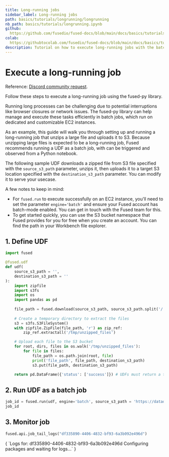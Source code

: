 ```yaml
---
title: Long-running jobs
sidebar_label: Long-running jobs
path: basics/tutorials/longrunning/longrunning
nb_path: basics/tutorials/longrunning.ipynb
github: 
  https://github.com/fusedio/fused-docs/blob/main/docs/basics/tutorials/longrunning.ipynb
colab: 
  https://githubtocolab.com/fusedio/fused-docs/blob/main/docs/basics/tutorials/longrunning.ipynb
description: Tutorial on how to execute long-running jobs with the batch modality.
---
```



<LinkButtons
  githubUrl="https://github.com/fusedio/fused-docs/blob/main/docs/basics/tutorials/longrunning.ipynb"
  colabUrl="https://githubtocolab.com/fusedio/fused-docs/blob/main/docs/basics/tutorials/longrunning.ipynb"
/>

# Execute a long-running job

Reference:
[Discord community request](https://discord.com/channels/1199097729243152434/1267578417411526788/1267578417411526788).

Follow these steps to execute a long-running job using the fused-py library.

Running long processes can be challenging due to potential interruptions like browser
closures or network issues. The fused-py library can help manage and execute these tasks
efficiently in batch jobs, which run on dedicated and customizable EC2 instances.

As an example, this guide will walk you through setting up and running a long-running
job that unzips a large file and uploads it to S3. Because unzipping large files is
expected to be a long-running job, Fused recommends running a UDF as a batch job, with
can be triggered and observed from a Python notebook.

The following sample UDF downloads a zipped file from S3 file specified with the
`source_s3_path` parameter, unzips it, then uploads it to a target S3 location specified
with the `destination_s3_path` parameter. You can modify it to serve your usecase.

A few notes to keep in mind:

- For `fused.run` to execute successfully on an EC2 instance, you'll need to set the
  parameter `engine='batch'` and ensure your Fused account has batch-mode enabled. You
  can get in touch with the Fused team for this.
- To get started quickly, you can use the S3 bucket namespace that Fused provides for
  you for free when you create an account. You can find the path in your Workbench file
  explorer.

## 1. Define UDF

```python
import fused

@fused.udf
def udf(
    source_s3_path = '',
    destination_s3_path = ''
):
    import zipfile
    import s3fs
    import os
    import pandas as pd
    
    file_path = fused.download(source_s3_path, source_s3_path.split('/')[-1])
    
    # Create a temporary directory to extract the files
    s3 = s3fs.S3FileSystem()
    with zipfile.ZipFile(file_path, 'r') as zip_ref:
        zip_ref.extractall('/tmp/unzipped_files')

    # Upload each file to the S3 bucket
    for root, dirs, files in os.walk('/tmp/unzipped_files'):
        for file in files:
            file_path = os.path.join(root, file)
            print('file_path', file_path, destination_s3_path)
            s3.put(file_path, destination_s3_path)

    return pd.DataFrame({'status': ['success']}) # UDFs must return a table or raster

```

## 2. Run UDF as a batch job

```python
job_id = fused.run(udf, engine='batch', source_s3_path = 'https://datadownload-production.s3.amazonaws.com/WCMC_carbon_tonnes_per_ha.zip', destination_s3_path = 's3://fused-users/fused/plinio/dswid/WCMC_carbon_tonnes_per_ha_10gb/')
job_id
```

## 3. Monitor job

```python
fused.api.job_tail_logs("df335890-4406-4832-bf93-6a3b092e496d")
```

<CellOutput>
{
  `Logs for: df335890-4406-4832-bf93-6a3b092e496d
Configuring packages and waiting for logs...`
}
</CellOutput>


